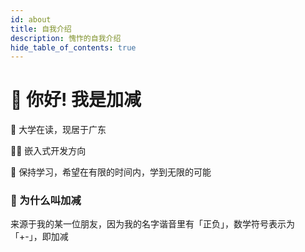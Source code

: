 ```yaml
---
id: about
title: 自我介绍
description: 愧怍的自我介绍
hide_table_of_contents: true
---
```



# 👋 你好! 我是加减

🧑 大学在读，现居于广东

👨‍💻 嵌入式开发方向

🌱 保持学习，希望在有限的时间内，学到无限的可能


### 🤔 为什么叫加减

来源于我的某一位朋友，因为我的名字谐音里有「正负」，数学符号表示为「+-」，即加减


